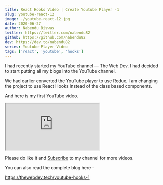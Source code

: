 ```yaml
---
title: React Hooks Video | Create Youtube Player -1
slug: youtube-react-12
image: ./youtube-react-12.jpg
date: 2020-06-27
author: Nabendu Biswas
twitter: https://twitter.com/nabendu82
github: https://github.com/nabendu82
dev: https://dev.to/nabendu82
series: Youtube-Player-Video
tags: ['react', 'youtube', 'hooks']
---
```


I had recently started my YouTube channel — The Web Dev. I had decided to start putting all my blogs into the YouTube channel.

We had earlier converted the YouTube player to use Redux. I am changing the project to use React Hooks instead of the class based components.

And here is my first YouTube video.

<div className={styles.resp__container}>

<iframe className={styles.resp__iframe} src="https://www.youtube.com/embed/i2hzZUW2eac" gesture="media"  allow="encrypted-media" allowfullscreen></iframe>

</div>

Please do like it and [Subscribe](https://www.youtube.com/channel/UCRf7mazcufqZxd2pR3oQJuQ?sub_confirmation=1) to my channel for more videos.

You can also read the complete blog here -

https://thewebdev.tech/youtube-hooks-1
